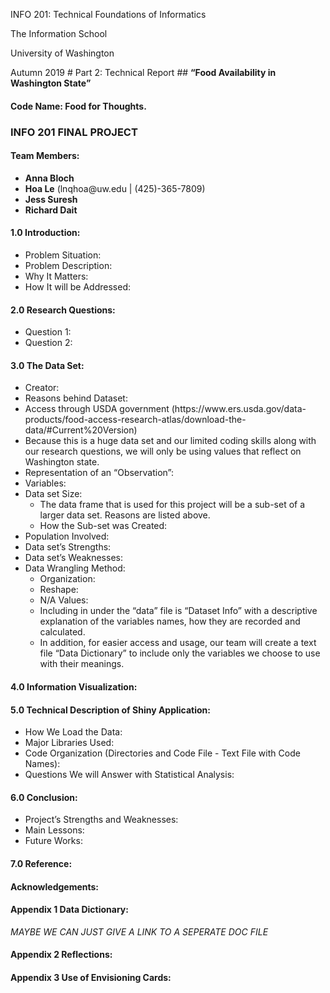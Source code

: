 INFO 201: Technical Foundations of Informatics

The Information School

University of Washington

Autumn 2019
# Part 2: Technical Report
## **"Food Availability in Washington State"**

#### Code Name: **Food for Thoughts**.
### **INFO 201 FINAL PROJECT**






#### Team Members:
* **Anna Bloch**
* **Hoa Le** (lnqhoa@uw.edu | (425)-365-7809)
* **Jess Suresh**
* **Richard Dait**

#### 1.0 Introduction:
* Problem Situation:
* Problem Description:
* Why It Matters:
* How It will be Addressed:

#### 2.0 Research Questions:
* Question 1:
* Question 2:

#### 3.0 The Data Set:
* Creator:
* Reasons behind Dataset:
* Access through USDA government
(https://www.ers.usda.gov/data-products/food-access-research-atlas/download-the-data/#Current%20Version)
* Because this is a huge data set and our limited coding skills along with our research questions, we will only be using values that reflect on Washington state.
* Representation of an "Observation":
* Variables:
* Data set Size:
  - The data frame that is used for this project will be a sub-set of a larger data set. Reasons are listed above.
  - How the Sub-set was Created:
* Population Involved:
* Data set's Strengths:
* Data set's Weaknesses:
* Data Wrangling Method:
  - Organization:
  - Reshape:
  - N/A Values:
  - Including in under the "data" file is "Dataset Info" with a descriptive explanation of the variables names, how they are recorded and calculated.
  - In addition, for easier access and usage, our team will create a text file "Data Dictionary" to include only the variables we choose to use with their meanings.

#### 4.0 Information Visualization:

#### 5.0 Technical Description of Shiny Application:
* How We Load the Data:
* Major Libraries Used:
* Code Organization (Directories and Code File - Text File with Code Names):
* Questions We will Answer with Statistical Analysis:

#### 6.0 Conclusion:
* Project's Strengths and Weaknesses:
* Main Lessons:
* Future Works:

#### 7.0 Reference:

#### Acknowledgements:

#### Appendix 1 Data Dictionary:
_MAYBE WE CAN JUST GIVE A LINK TO A SEPERATE DOC FILE_

#### Appendix 2 Reflections:

#### Appendix 3 Use of Envisioning Cards:
